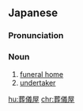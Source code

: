 ==Japanese==
{{ja-kanjitab|そう|ぎ|や}}

===Pronunciation===
{{ja-pron|そうぎや}}

===Noun===
{{ja-noun|そうぎや}}

# [[funeral home]]
# [[undertaker]] {{gloss|funeral director}}

[[hu:葬儀屋]]
[[chr:葬儀屋]]